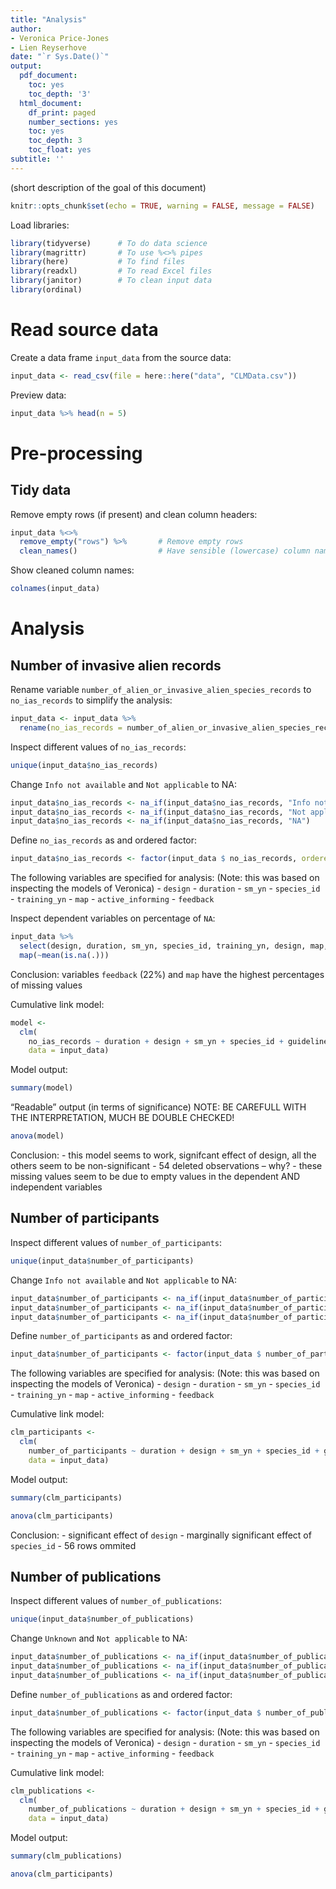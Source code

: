 ```yaml
---
title: "Analysis"
author:
- Veronica Price-Jones
- Lien Reyserhove
date: "`r Sys.Date()`"
output:
  pdf_document:
    toc: yes
    toc_depth: '3'
  html_document:
    df_print: paged
    number_sections: yes
    toc: yes
    toc_depth: 3
    toc_float: yes
subtitle: ''
---
```


(short description of the goal of this document)

```r
knitr::opts_chunk$set(echo = TRUE, warning = FALSE, message = FALSE)
```

Load libraries:

```r
library(tidyverse)      # To do data science
library(magrittr)       # To use %<>% pipes
library(here)           # To find files
library(readxl)         # To read Excel files
library(janitor)        # To clean input data
library(ordinal)
```

# Read source data

Create a data frame `input_data` from the source data:
 
```r
input_data <- read_csv(file = here::here("data", "CLMData.csv")) 
```

Preview data:

```r
input_data %>% head(n = 5)
```

# Pre-processing

## Tidy data

Remove empty rows (if present) and clean column headers:

```r
input_data %<>%
  remove_empty("rows") %>%       # Remove empty rows
  clean_names()                  # Have sensible (lowercase) column names
```

Show cleaned column names:

```r
colnames(input_data)
```

# Analysis

## Number of invasive alien records

Rename variable `number_of_alien_or_invasive_alien_species_records` to `no_ias_records` to simplify the analysis:


```r
input_data <- input_data %>% 
  rename(no_ias_records = number_of_alien_or_invasive_alien_species_records) 
```

Inspect different values of `no_ias_records`:

```r
unique(input_data$no_ias_records)
```

Change `Info not available` and `Not applicable` to NA:

```r
input_data$no_ias_records <- na_if(input_data$no_ias_records, "Info not available") 
input_data$no_ias_records <- na_if(input_data$no_ias_records, "Not applicable") 
input_data$no_ias_records <- na_if(input_data$no_ias_records, "NA") 
```

Define `no_ias_records` as and ordered factor:

```r
input_data$no_ias_records <- factor(input_data $ no_ias_records, ordered = TRUE)
```

The following variables are specified for analysis:
(Note: this was based on inspecting the models of Veronica)
- `design`
- `duration`
- `sm_yn`
- `species_id`
- `training_yn`
- `map`
- `active_informing`
- `feedback`

Inspect dependent variables on percentage of `NA`:

```r
input_data %>% 
  select(design, duration, sm_yn, species_id, training_yn, design, map, active_informing, feedback) %>% 
  map(~mean(is.na(.)))
```

Conclusion: variables `feedback` (22%) and `map` have the highest percentages of missing values


Cumulative link model:

```r
model <- 
  clm(
    no_ias_records ~ duration + design + sm_yn + species_id + guidelines + training_yn + map + active_informing + feedback,
    data = input_data)
```

Model output:

```r
summary(model)
```

"Readable" output (in terms of significance)
NOTE: BE CAREFULL WITH THE INTERPRETATION, MUCH BE DOUBLE CHECKED!

```r
anova(model)
```


Conclusion: 
- this model seems to work, signifcant effect of design, all the others seem to be non-significant
- 54 deleted observations -- why?
  - these missing values seem to be due to empty values in the dependent AND independent variables
  
  
## Number of participants

Inspect different values of `number_of_participants`:

```r
unique(input_data$number_of_participants)
```

Change `Info not available` and `Not applicable` to NA:

```r
input_data$number_of_participants <- na_if(input_data$number_of_participants, "Info not available") 
input_data$number_of_participants <- na_if(input_data$number_of_participants, "Not applicable") 
input_data$number_of_participants <- na_if(input_data$number_of_participants, "NA") 
```

Define `number_of_participants` as and ordered factor:

```r
input_data$number_of_participants <- factor(input_data $ number_of_participants, ordered = TRUE)
```

The following variables are specified for analysis:
(Note: this was based on inspecting the models of Veronica)
- `design`
- `duration`
- `sm_yn`
- `species_id`
- `training_yn`
- `map`
- `active_informing`
- `feedback`

Cumulative link model:

```r
clm_participants <- 
  clm(
    number_of_participants ~ duration + design + sm_yn + species_id + guidelines + training_yn + map + active_informing + feedback,
    data = input_data)
```

Model output:

```r
summary(clm_participants)
```  

```r
anova(clm_participants)
```

Conclusion: 
- significant effect of `design`
- marginally significant effect of `species_id`
- 56 rows ommited


  
## Number of publications

Inspect different values of `number_of_publications`:

```r
unique(input_data$number_of_publications)
```

Change `Unknown` and `Not applicable` to NA:

```r
input_data$number_of_publications <- na_if(input_data$number_of_publications, "Unknown") 
input_data$number_of_publications <- na_if(input_data$number_of_publications, "Not applicable") 
input_data$number_of_publications <- na_if(input_data$number_of_publications, "NA") 
```

Define `number_of_publications` as and ordered factor:

```r
input_data$number_of_publications <- factor(input_data $ number_of_publications, ordered = TRUE)
```

The following variables are specified for analysis:
(Note: this was based on inspecting the models of Veronica)
- `design`
- `duration`
- `sm_yn`
- `species_id`
- `training_yn`
- `map`
- `active_informing`
- `feedback`

Cumulative link model:

```r
clm_publications <- 
  clm(
    number_of_publications ~ duration + design + sm_yn + species_id + guidelines + training_yn + map + active_informing + feedback,
    data = input_data)
```

Model output:

```r
summary(clm_publications)
```  

```r
anova(clm_participants)
```


  